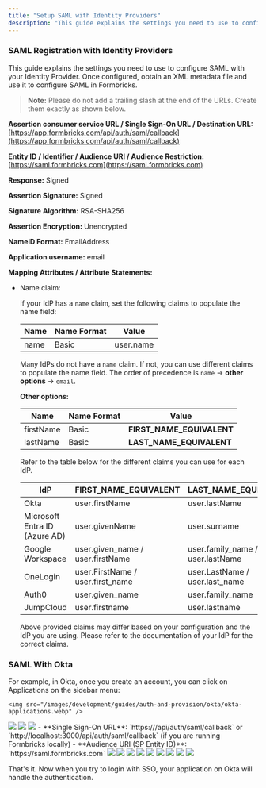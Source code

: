 ```yaml
---
title: "Setup SAML with Identity Providers"
description: "This guide explains the settings you need to use to configure SAML with your Identity Provider. Once configured, obtain an XML metadata file and use it to configure SAML in Formbricks."
---
```


### SAML Registration with Identity Providers

This guide explains the settings you need to use to configure SAML with your Identity Provider. Once configured, obtain an XML metadata file and use it to configure SAML in Formbricks.

> **Note:** Please do not add a trailing slash at the end of the URLs. Create them exactly as shown below.

**Assertion consumer service URL / Single Sign-On URL / Destination URL:** [https://app.formbricks.com/api/auth/saml/callback](https://app.formbricks.com/api/auth/saml/callback)

**Entity ID / Identifier / Audience URI / Audience Restriction:** [https://saml.formbricks.com](https://saml.formbricks.com)

**Response:** Signed

**Assertion Signature:** Signed

**Signature Algorithm:** RSA-SHA256

**Assertion Encryption:** Unencrypted

**NameID Format:** EmailAddress

**Application username:** email

**Mapping Attributes / Attribute Statements:**

- Name claim:

  If your IdP has a `name` claim, set the following claims to populate the name field:

  | Name | Name Format | Value     |
  | ---- | ----------- | --------- |
  | name | Basic       | user.name |

  Many IdPs do not have a `name` claim. If not, you can use different claims to populate the name field. The order of precedence is `name` -> **other options** -> `email`.

  **Other options:**

  | Name      | Name Format | Value                     |
  | --------- | ----------- | ------------------------- |
  | firstName | Basic       | **FIRST_NAME_EQUIVALENT** |
  | lastName  | Basic       | **LAST_NAME_EQUIVALENT**  |

  Refer to the table below for the different claims you can use for each IdP.

  | IdP                           | FIRST_NAME_EQUIVALENT            | LAST_NAME_EQUIVALENT             |
  | ----------------------------- | -------------------------------- | -------------------------------- |
  | Okta                          | user.firstName                   | user.lastName                    |
  | Microsoft Entra ID (Azure AD) | user.givenName                   | user.surname                     |
  | Google Workspace              | user.given_name / user.firstName | user.family_name / user.lastName |
  | OneLogin                      | user.FirstName / user.first_name | user.LastName / user.last_name   |
  | Auth0                         | user.given_name                  | user.family_name                 |
  | JumpCloud                     | user.firstname                   | user.lastname                    |

  Above provided claims may differ based on your configuration and the IdP you are using. Please refer to the documentation of your IdP for the correct claims.

### SAML With Okta

<Steps>
  <Step title="Create an application with your SAML provider">
    For example, in Okta, once you create an account, you can click on Applications on the sidebar menu:

    <img src="/images/development/guides/auth-and-provision/okta/okta-applications.webp" />

  </Step>
  <Step title="Click on Create App Integration">
  <img src="/images/development/guides/auth-and-provision/okta/create-app-integration.webp" />
  </Step>
  <Step title="Select SAML 2.0 in the modal form, and click Next">
    <img src="/images/development/guides/auth-and-provision/okta/select-saml-2.0.webp" />
  </Step>
  <Step title="Fill the general settings as shown and click Next">
    <img src="/images/development/guides/auth-and-provision/okta/general-settings.webp" />
  </Step>
  <Step title="Enter the SAML Integration Settings as shown and click Next">
    - **Single Sign-On URL**: `https://<your-formbricks-instance>/api/auth/saml/callback` or `http://localhost:3000/api/auth/saml/callback` (if you are running Formbricks locally)
    - **Audience URI (SP Entity ID)**: `https://saml.formbricks.com`
    <img src="/images/development/guides/auth-and-provision/okta/saml-integration-settings.webp" />
  </Step>
  <Step title="Fill the fields mapping as shown and click Next">
    <img src="/images/development/guides/auth-and-provision/okta/fields-mapping.webp" />
  </Step>
  <Step title="Check the internal app checkbox and click Finish">
    <img src="/images/development/guides/auth-and-provision/okta/internal-app.webp" />
  </Step>
  <Step title="Check that the app is created successfully">
    <img src="/images/development/guides/auth-and-provision/okta/app-created.webp" />
  </Step>
  <Step title="Click on the app and head over to the Assignments tab">
    <img src="/images/development/guides/auth-and-provision/okta/assignments-tab.webp" />
  </Step>
  <Step title="Click on Assign button and select Assign to People">
    <img src="/images/development/guides/auth-and-provision/okta/assign-to-people.webp" />
  </Step>
  <Step title="Select the users you want to assign the app to and click Assign">
    <img src="/images/development/guides/auth-and-provision/okta/select-users.webp" />
  </Step>
  <Step title="Head over to the Sign On tab and click on the 'view SAML setup instructions' button">
    <img src="/images/development/guides/auth-and-provision/okta/view-saml-instructions.webp" />
  </Step>
  <Step title="Scroll to the bottom and copy the IDP metadata">
    <img src="/images/development/guides/auth-and-provision/okta/idp-metadata.webp" />
  </Step>
  <Step title="Copy the IDP metadata and paste it in the `connection.xml` file in the `formbricks/saml-connection` (use `formbricks/apps/web/saml-connection` for development) directory" />
</Steps>

That's it. Now when you try to login with SSO, your application on Okta will handle the authentication.
